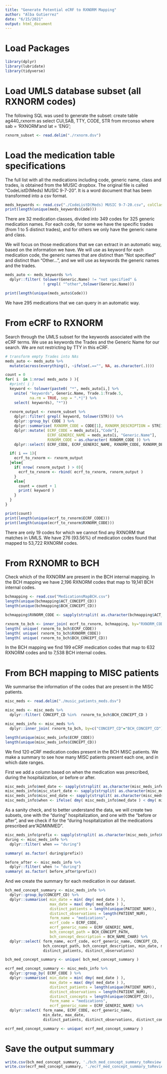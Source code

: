 ```yaml
---
title: "Generate Potential eCRF to RXNORM Mapping"
author: "Alba Gutierrez"
date: "6/15/2021"
output: html_document
---
```


# Load Packages
```r
library(dplyr)
library(lubridate)
library(tidyverse)
```

# Load UMLS database subset (all RXNORM codes)
The following SQL was used to generate the subset:
create table ag440_rxnorm as
select CUI,SAB, TTY, CODE, STR from mrconso where sab = 'RXNORM'and lat = 'ENG';

```r
rxnorm_subset <- read.delim("./rxnorm.dsv")
```

# Load the medication table specifications
The full list with all the medications including code, generic name, class and trades, is obtained from the MUSIC dropbox. The original file is called "CodeListD(Meds) MUSIC 9-7-20". It is a word document that has been transformed into a csv format. 
```r
meds_keywords <- read.csv("./CodeListD(Meds) MUSIC 9-7-20.csv", colClasses = "character" )
print(length(unique(meds_keywords$Code)))
```

There are 32 medication classes, divided into 349 codes for 325 generic medication names. For each code, for some we have the specific trades (from 1 to 5 distinct trades), and for others we only have the generic name and class. 

We will focus on those medications that we can extract in an automatic way, based on the information we have. We will use as keyword for each medication code, the generic names that are distinct than "Not specified" and distinct than "Other...", and we will use as keywords the generic names and the trades. 
```r
meds_auto <- meds_keywords %>%
  dplyr::filter( tolower(Generic.Name) != "not specified" & 
                 ! grepl( "^other",tolower(Generic.Name)))

print(length(unique(meds_auto$Code)))
```
We have 295 medications that we can query in an automatic way. 

# From eCRF to RXNORM
Search through the UMLS subset for the keywords associated with the eCRF terms.
We use as keywords the Trades and the Generic Name for our search.
We are not restricting by TTY in this eCRF.

```r
# transform empty Trades into NAs
meds_auto <- meds_auto %>%
  mutate(across(everything(), ~ifelse(.=="", NA, as.character(.))))

count = 0
for( i  in 1:nrow( meds_auto ) ){
  #print( i )
  keyword <- tolower(paste0( "*", meds_auto[i,] %>%
    unite( "keywords", Generic.Name, Trade.1:Trade.5, 
           na.rm = TRUE, sep = ".*|") %>%
    select( keywords), "*"))
  
  rxnorm_output <- rxnorm_subset %>% 
    dplyr::filter( grepl( keyword, tolower(STR))) %>%
    dplyr::group_by( CODE ) %>%
    dplyr::summarise( RXNORM_CODE = CODE[1], RXNORM_DESCRIPTION = STR[1]) %>%
    dplyr::mutate( ECRF_CODE = meds_auto[i,"Code"], 
                   ECRF_GENERIC_NAME = meds_auto[i, "Generic.Name"], 
                   RXNORM_CODE = as.character( RXNORM_CODE )) %>%
    dplyr::select( ECRF_CODE, ECRF_GENERIC_NAME, RXNORM_CODE, RXNORM_DESCRIPTION)

  if( i == 1){
    ecrf_to_rxnorm <- rxnorm_output
  }else{
    if( nrow( rxnorm_output ) > 0){
      ecrf_to_rxnorm <- rbind( ecrf_to_rxnorm, rxnorm_output )
    }
    else{ 
      count = count + 1
      print( keyword )
    }
  }
}
```

```r
print(count)
print(length(unique(ecrf_to_rxnorm$ECRF_CODE)))
print(length(unique(ecrf_to_rxnorm$RXNORM_CODE)))
```

There are only 19 codes for which we cannot find any RXNORM that matches in UMLS.
We have 276 (93.56%) of medication codes found that mapped to 53,722 RXNORM codes.

# From RXNOMR to BCH
Check which of the RXNORM are present in the BCH internal mapping. 
In the BCH mapping we have 2,196 RXNORM codes that map to 19,141 BCH internal codes.
```r
bchmapping <- read.csv("MedicationsMapBCH.csv")
length(unique(bchmapping$ACT_CONCEPT_CD))
length(unique(bchmapping$BCH_CONCEPT_CD))

bchmapping$RXNORM_CODE <- sapply(strsplit( as.character(bchmapping$ACT_CONCEPT_CD), "RXNORM:"), '[', 2)

rxnorm_to_bch <- inner_join( ecrf_to_rxnorm, bchmapping, by="RXNORM_CODE")
length( unique( rxnorm_to_bch$ECRF_CODE))
length( unique( rxnorm_to_bch$RXNORM_CODE))
length( unique( rxnorm_to_bch$BCH_CONCEPT_CD))
```

In the BCH mapping we find 199 eCRF medication codes that map to 632 RXNORM codes and to 7,538 BCH internal codes.


# From BCH mapping to MISC patients
We summarise the information of the codes that are present in the MISC patients. 
```r
misc_meds <- read.delim("./music_patients_meds.dsv")

misc_meds <- misc_meds %>% 
  dplyr::filter( CONCEPT_CD %in%  rxnorm_to_bch$BCH_CONCEPT_CD )

misc_meds_info <- misc_meds %>% 
  dplyr::inner_join( rxnorm_to_bch, by=c("CONCEPT_CD"="BCH_CONCEPT_CD"))

length(unique(misc_meds_info$ECRF_CODE))
length(unique(misc_meds_info$CONCEPT_CD))
```
We find 120 eCRF medication codes present in the BCH MISC patients. 
We make a summary to see how many MISC patients present each one, and in which date ranges. 

First we add a column based on when the medication was prescribed, during the hospitalization, or before or after. 
```r
misc_meds_info$med_date <- sapply(strsplit( as.character(misc_meds_info$START_DATE), "[ ]"), '[', 1)
misc_meds_info$misc_start_date <- sapply(strsplit( as.character(misc_meds_info$ADMISSIONDATE), "[ ]"), '[', 1)
misc_meds_info$misc_end_date <- sapply(strsplit( as.character(misc_meds_info$END_DATE), "[ ]"), '[', 1)
misc_meds_info$when <- ifelse( dmy( misc_meds_info$med_date ) < dmy( misc_meds_info$misc_start_date), "before", ifelse( dmy( misc_meds_info$med_date) > dmy( misc_meds_info$misc_end_date), "after", "during"))
```

As a sanity check, and to better understand the data, we will create two subsets, one with the "during" hospitalization, and one with the "before or after", and we check if for the "during hospitalization all the medications prescribed are "ADMINMED". 

```r
misc_meds_info$prefix <- sapply(strsplit( as.character(misc_meds_info$CONCEPT_CD), "[:]"), '[', 1)
during <- misc_meds_info %>%
  dplyr::filter( when == "during")

summary( as.factor( during$prefix))

before_after <- misc_meds_info %>%
  dplyr::filter( when != "during")
summary( as.factor( before_after$prefix))
```

And we create the summary for each medication in our dataset. 

```r
bch_med_concept_summary <- misc_meds_info %>%
  dplyr::group_by(CONCEPT_CD) %>%
  dplyr::summarise( min_date = min( dmy( med_date ) ), 
                    max_date = max( dmy( med_date ) ), 
                    distinct_patients = length(unique(PATIENT_NUM)), 
                    distinct_observations = length(PATIENT_NUM), 
                    form_name = "medications", 
                    ecrf_code = ECRF_CODE, 
                    ecrf_generic_name = ECRF_GENERIC_NAME, 
                    bch_concept_path = BCH_CONCEPT_PATH, 
                    bch_concept_description = BCH_NAME_CHAR) %>%
  dplyr::select( form_name, ecrf_code, ecrf_generic_name, CONCEPT_CD,
                 bch_concept_path, bch_concept_description, min_date, max_date, 
                 distinct_patients, distinct_observations)

bch_med_concept_summary <- unique( bch_med_concept_summary )
```

```r
ecrf_med_concept_summary <- misc_meds_info %>%
  dplyr::group_by( ECRF_CODE ) %>%
  dplyr::summarise( min_date = min( dmy( med_date ) ), 
                    max_date = max( dmy( med_date ) ), 
                    distinct_patients = length(unique(PATIENT_NUM)), 
                    distinct_observations = length(PATIENT_NUM),
                    distinct_concepts = length(unique(CONCEPT_CD)),
                    form_name = "medications", 
                    ecrf_generic_name = ECRF_GENERIC_NAME) %>%
  dplyr::select( form_name, ECRF_CODE, ecrf_generic_name,
                 min_date, max_date, 
                 distinct_patients, distinct_observations, distinct_concepts)

ecrf_med_concept_summary <- unique( ecrf_med_concept_summary )

```

# Save the output summary

```r
write.csv(bch_med_concept_summary, './bch_med_concept_summary_toReview.csv', row.names = FALSE)
write.csv(ecrf_med_concept_summary, './ecrf_med_concept_summary_toReview.csv', row.names = FALSE)
```

